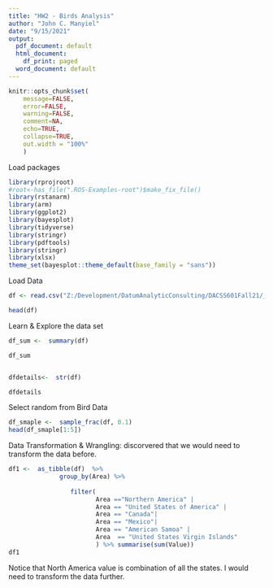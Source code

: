 ```yaml
---
title: "HW2 - Birds Analysis"
author: "John C. Manyiel"
date: "9/15/2021"
output:
  pdf_document: default
  html_document:
    df_print: paged
  word_document: default
---
```




```r
knitr::opts_chunk$set(
    message=FALSE, 
    error=FALSE, 
    warning=FALSE, 
    comment=NA,
    echo=TRUE,
    collapse=TRUE, 
    out.width = "100%"
    )
```


Load packages

```r
library(rprojroot)
#root<-has_file(".ROS-Examples-root")$make_fix_file()
library(rstanarm)
library(arm)
library(ggplot2)
library(bayesplot)
library(tidyverse)
library(stringr)
library(pdftools)
library(stringr)
library(xlsx)
theme_set(bayesplot::theme_default(base_family = "sans"))
```


Load Data


```r



df <- read.csv("Z:/Development/DatumAnalyticConsulting/DACSS601Fall21/_data/birds.csv")

head(df)

```

Learn & Explore the data set


```r

df_sum <-  summary(df)

df_sum



```
```r

dfdetails<-  str(df)

dfdetails
```

Select random from Bird Data


```r


df_smaple <-  sample_frac(df, 0.1)
head(df_smaple[1:5])


```



Data Transformation & Wrangling: discorvered that we would need to transform the data before. 

```r
df1 <-  as_tibble(df)  %>%   
              group_by(Area) %>% 
  
                 filter( 
                        Area =="Northern America" | 
                        Area == "United States of America" |
                        Area == "Canada"| 
                        Area == "Mexico"|
                        Area == "American Samoa" |
                        Area  == "United States Virgin Islands" 
                        ) %>% summarise(sum(Value))
df1

```


Notice that North America value is combination of all the states. I would need to transform the data further. 



